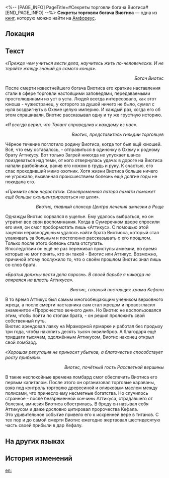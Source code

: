 <%-- [PAGE_INFO]
PageTitle=#Секреты торговли богача Виотиса#
[END_PAGE_INFO] --%>
{{Дополнить}}
{{Книга Инфобокс
|id           = 540
|Название     = 
|Изображение  = Предмет Секреты торговли богача Виотиса.png
|Мир          = Амфореус
|Томов        = 1
|Автор        = <!--нужно добавить-->
|Описание     = Собрание знаменитых изречений Виотиса, крупного коммерсанта Охемы прошлого, которые уже тысячу лет передаются из уст в уста. Мелкие торговцы почитают их как путь к успеху в бизнесе.
|Том1         = {{tx}}
|Источник1    = {{tx|Отсутствует источник}}
|Персонажи    = 
|Фракции      = 
}}
'''Секреты торговли богача Виотиса''' — одна из [[Книги|книг]], которую можно найти на [[Амфореус]].

==Локация==
{{Отметка карты|<!--название карты-->|<!--id отметки-->}}

==Текст==
''«Прежде чем учиться вести дела, научитесь жить по-человечески. И не теряйте жажду знаний до самого конца».''<br /><div align="right">''Богач Виотис''</div>


После смерти известнейшего богача Виотиса его краткие наставления стали в сфере торговли настоящими заповедями, передаваемыми простолюдинами из уст в уста. Людей всегда интересовало, как этот юноша - чужестранец, у которого за душой ничего не было, сумел с нуля воздвигнуть в Охеме целую империю. И каждый раз, когда его об этом спрашивали, Виотис рассказывал одну и ту же грустную историю.


''«Я всегда верил, что Талант справедлив к каждому из нас».''<br /><div align="right">''Виотис, представитель гильдии торговцев''</div>


Чёрное течение поглотило родину Виотиса, когда тот был ещё юношей. Всё, что ему оставалось, - отправиться в одиночку в Охему к родному брату Аттикусу. Вот только Загрей никогда не упускает шанса поиздеваться над теми, от кого отвернулась удача: в дороге на Виотиса напали разбойники, ранив его ножом в грудь и руку. К счастью, его спас проходивший мимо охотник. Хотя жизни Виотиса больше ничего не угрожало, вызванная происшествием болезнь ещё долгие годы не покидала его.


''«Примите свои недостатки. Своевременная потеря памяти поможет ещё больше сконцентрироваться на цели».''<br /><div align="right">''Виотис, главный спонсор Центра лечения амнезии в Роще''</div>


Однажды Виотис сорвался в ущелье. Ему удалось выбраться, но он утратил все свои воспоминания. Когда в Сумеречном дворе спросили его имя, он смог пробормотать лишь «Аттикус». С помощью этой зацепки неравнодушным удалось найти брата Виотиоса, который стал ухаживать за больным и постепенно рассказывать о его прошлом. Только после этого болезнь стала отступать.<br />
Впоследствии он ещё не раз переживал приступы амнезии, во время которых не мог понять, кто он такой - Виотис или Аттикус. Возможно, причиной этому послужило то, что о своём прошлом Виотис знал лишь со слов брата.


''«Братья должны вести дела порознь. В своей борьбе я никогда не опирался на власть Аттикуса».''<br /><div align="right">''Виотис, главный поставщик храма Кефала''</div>


В то время Аттикус был самым многообещающим учеником верховного жреца, а после смерти наставника сам стал жрецом и провозгласил знаменитое «Пророчество вечного дня». Но Виотис не воспользовался этим, чтобы пойти по стопам брата, - он решил проложить свой собственный путь.<br />
Виотис арендовал лавку на Мраморной ярмарке и работал без продыху три года, чтобы накопить десять тысяч эквилибров. А благодаря ещё тридцати тысячам, одолжённым Аттикусом, Виотис наконец открыл свой ломбард.


''«Хорошая репутация не приносит убытков, а благочестие способствует росту прибыли».''<br /><div align="right">''Виотис, почётный гость Рассветной вершины''</div>


В такие неспокойные времена ломбард смог обеспечить Виотиса его первым капиталом. После этого он организовал торговые караваны, взяв под контроль торговлю древесиной и оливковым маслом между полисами, что принесло ему несметные богатства. Но случилось странное - после безвременной кончины Аттикуса, страдавшего от болезни, амнезия Виотиса обострилась. В бреду он называл себя Аттикусом и даже дословно цитировал пророчества Кефала.<br />
Это удивительное событие привело его к искренней вере в титанов. С тех пор и до самой смерти Виотис ежегодно жертвовал шестидесятую часть своей прибыли в дар Кефалу.

==На других языках==
{{На других языках
|en   = Business Wisdom of Viotis the Wealthy
|zhs  = 「富家翁」维奥提斯的生意经
|zht  = 「富家翁」維奧提斯的生意經
|ja   = 「富豪」ビオティスのビジネス術
|ko   = 「부호」 비오티스의 사업 비결
|es   = Sabiduría de los negocios del magnate Viotis
|fr   = Sagesse commerciale de Viotis le fortuné
|ru   = Секреты торговли богача Виотиса
|th   = เคล็ดลับทำธุรกิจของ Viotis "ผู้ร่ำรวย"
|vi   = Những Chiêu Thức Kinh Doanh Của Vị Đại Gia Viotis
|de   = Geschäftsweisheit von Viotis dem Reichen
|id   = Pedoman Bisnis Viotis "Si Pengusaha Kaya"
|pt   = A Sabedoria Empresarial de Viotis, o Rico
}}

==История изменений==
{{История изменений|3.5}}

[[en:]]
